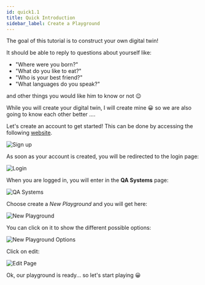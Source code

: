 ```yaml
---
id: quick1.1
title: Quick Introduction
sidebar_label: Create a Playground
---
```




The goal of this tutorial is to construct your own digital twin!

It should be able to reply to questions about yourself like: 
* "Where were you born?"
* "What do you like to eat?"
* "Who is your best friend?"
* "What languages do you speak?"

and other things you would like him to know or not 😉

While you will create your digital twin, I will create mine 😀 so we are also going to know each other better ....

Let's create an account to get started! This can be done by accessing the following [website](https://qanswer-frontend.univ-st-etienne.fr/user/signup).

<Image src='/img/newUI/register.png' alt='Sign up'/>

As soon as your account is created, you will be redirected to the login page:

<Image src='/img/newUI/login.png' alt='Login'/>

When you are logged in, you will enter in the <b>QA Systems</b> page:

<Image src='/img/newUI/qa-systems-empty.png' alt='QA Systems'/>
 

Choose create a <i> New Playground</i> and you will get here:

<Image src='/img/newUI/new-playground.png' alt='New Playground'/>

You can click on it to show the different possible options:

<Image src='/img/newUI/playground-show-edit-button.png' alt='New Playground Options'/>

Click on edit:

<Image src='/img/newUI/edit-page.png' alt='Edit Page'/>


Ok, our playground is ready... so let's start playing 😀
